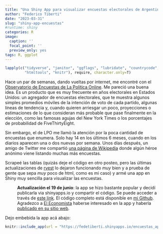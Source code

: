 ```yaml
---
title: "Una Shiny App para visualizar encuestas electorales de Argentina"
author: "Federico Tiberti"
date: "2023-03-31"
slug: "shiny-app-encuestas"
#runtime: shiny
categories: R
image:
  caption: ''
  focal_point: ''
  preview_only: yes
tags: R, ggplot
---
```


```r
lapply(c("tidyverse", "janitor", "ggflags", "lubridate", "countrycode", "gganimate",
         "htmltools", "knitr"), require, character.only=T)
```

Hace un par de semanas, dando vueltas por internet, me encontré con el [Observatorio de Encuestas de La Política Online](http://observatorio.lapoliticaonline.com/presidente). Me pareció una buena idea. Es un producto que es muy frecuente en años electorales en Estados Unidos: un agregador de encuestas electorales, que te muestra algunos simples promedios móviles de la intención de voto de cada partido, algunas líneas de tendencia y, cuando quieren arriesgar un poco, proyecciones o estimaciones de lo que consideran más probable que pase finalmente en la elección, como las famosas agujas del New York Times o los porcentajes de probabilidad de FiveThirtyEight. 

Sin embargo, el de LPO me llamò la atención por la poca cantidad de encuestas que enumera. Solo hay 14 en los últimos 6 meses, cuando en los diarios aparecen una o dos nuevas por semana. Unos días después, un amigo de Twitter me compartió [una página de Wikipedia](https://es.wikipedia.org/wiki/Anexo:Encuestas_de_intenci%C3%B3n_de_voto_para_las_elecciones_presidenciales_de_Argentina_de_2023) donde algún héroe anónimo viene listando muchas más encuestas.

Scrapeé las tablas (quizás deje el código en otro posteo, pero las últimas actualizaciones de [rvest](https://rvest.tidyverse.org/) lo dejaron funcionando _muy_ bien y a prueba de gente que sepa _muy_ poco de html, como es mi caso) y armé una app en Shiny muy sencilla para visualizar las encuestas. 

<p style="margin-left: 40px;">
**Actualización el 19 de junio**: la app se hizo bastante popular y decidí publicarla via shinyapps.io y compartir el código. Se puede acceder a través de [este link](https://fedetiberti.shinyapps.io/encuestas_app/). El código completo está disponible en [mi Github](https://github.com/fedetiberti/encuestas_app/blob/main/app_encuestas.R). Agradezco a [El Economista](https://eleconomista.com.ar/) haberse interesado en la app y haberla [publicado en su sitio web](https://eleconomista.com.ar/encuestas-2023).
</p>

Dejo embebida la app acá abajo:


```r
knitr::include_app(url = "https://fedetiberti.shinyapps.io/encuestas_app/", height = "400px")
```

